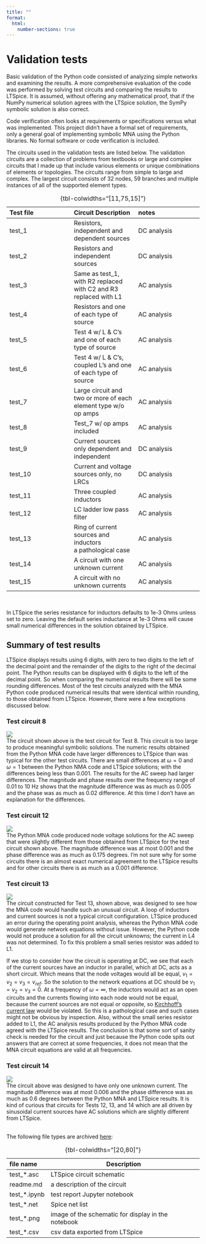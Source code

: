 ```yaml
---
title: ""
format:
  html:
    number-sections: true
---
```

# Validation tests {#sec-Validation}
Basic validation of the Python code consisted of analyzing simple networks and examining the results. A more comprehensive evaluation of the code was performed by solving test circuits and comparing the results to LTSpice. It is assumed, without offering any mathematical proof, that if the NumPy numerical solution agrees with the LTSpice solution, the SymPy symbolic solution is also correct. 

Code verification often looks at requirements or specifications versus what was implemented. This project didn't have a formal set of requirements, only a general goal of implementing symbolic MNA using the Python libraries. No formal software or code verification is included.

The circuits used in the validation tests are listed below. The validation circuits are a collection of problems from textbooks or large and complex circuits that I made up that include various elements or unique combinations of elements or topologies. The circuits range from simple to large and complex. The largest circuit consists of 32 nodes, 59 branches and multiple instances of all of the supported element types.

: {tbl-colwidths="[11,75,15]"}

| Test file | Circuit Description | notes |
|:---|:---|:---|
| test_1 | Resistors, independent and dependent sources | DC analysis |
| test_2 | Resistors and independent sources | DC analysis |
| test_3 | Same as test_1, with R2 replaced with C2 and R3 replaced with L1 | AC analysis |
| test_4 | Resistors and one of each type of source | AC analysis |
| test_5 | Test 4 w/ L & C's and one of each type of source | AC analysis |
| test_6 | Test 4 w/ L & C's, coupled L's and one of each type of source | AC analysis |
| test_7 | Large circuit and two or more of each element type w/o op amps | AC analysis |
| test_8 | Test_7 w/ op amps included | AC analysis |
| test_9 | Current sources only dependent and independent | DC analysis |
| test_10 | Current and voltage sources only, no LRCs | DC analysis |
| test_11 | Three coupled inductors | AC analysis |
| test_12 | LC ladder low pass filter | AC analysis |
| test_13 | Ring of current sources and inductors<br>a pathological case | AC analysis |
| test_14 | A circuit with one unknown current | AC analysis |
| test_15 | A circuit with no unknown currents | AC analysis |
<br>

In LTSpice the series resistance for inductors defaults to 1e-3 Ohms unless set to zero. Leaving the default series inductance at 1e-3 Ohms will cause small numerical differences in the solution obtained by LTSpice.

## Summary of test results
LTSpice displays results using 6 digits, with zero to two digits to the left of the decimal point and the remainder of the digits to the right of the decimal point. The Python results can be displayed with 6 digits to the left of the decimal point. So when comparing the numerical results there will be some rounding differences. Most of the test circuits analyzed with the MNA Python code produced numerical results that were identical within rounding, to those obtained from LTSpice. However, there were a few exceptions discussed below.

### Test circuit 8
![](test_8.png)  
The circuit shown above is the test circuit for Test 8. This circuit is too large to produce meaningful symbolic solutions. The numeric results obtained from the Python MNA code have larger differences to LTSpice than was typical for the other test circuits. There are small differences at $\omega = 0$ and $\omega = 1$ between the Python NMA code and LTSpice solutions; with the differences being less than 0.001. The results for the AC sweep had larger differences. The magnitude and phase results over the frequency range of 0.01 to 10 Hz shows that the magnitude difference was as much as 0.005 and the phase was as much as 0.02 difference. At this time I don't have an explanation for the differences.

### Test circuit 12
![](test_12.png)  
The Python MNA code produced node voltage solutions for the AC sweep that were slightly different from those obtained from LTSpice for the test circuit shown above. The magnitude difference was at most 0.001 and the phase difference was as much as 0.175 degrees. I'm not sure why for some circuits there is an almost exact numerical agreement to the LTSpice results and for other circuits there is as much as a 0.001 difference.

### Test circuit 13
![](test_13.png)  
The circuit constructed for Test 13, shown above, was designed to see how the MNA code would handle such an unusual circuit. A loop of inductors and current sources is not a typical circuit configuration. LTSpice produced an error during the operating point analysis, whereas the Python MNA code would generate network equations without issue. However, the Python code would not produce a solution for all the circuit unknowns; the current in L4 was not determined. To fix this problem a small series resistor was added to L1.

If we stop to consider how the circuit is operating at DC, we see that each of the current sources have an inductor in parallel, which at DC, acts as a short circuit. Which means that the node voltages would all be equal, $v_1 = v_2 = v_3 = v_{ref}$. So the solution to the network equations at DC should be $v_1 = v_2 = v_3 = 0$. At a frequency of $\omega = \infty$, the inductors would act as an open circuits and the currents flowing into each node would not be equal, because the current sources are not equal or opposite, so [Kirchhoff's current law](https://en.wikipedia.org/wiki/Kirchhoff%27s_circuit_laws) would be violated. So this is a pathological case and such cases might not be obvious by inspection. Also, without the small series resistor added to L1, the AC analysis results produced by the Python MNA code agreed with the LTSpice results. The conclusion is that some sort of sanity check is needed for the circuit and just because the Python code spits out answers that are correct at some frequencies, it does not mean that the MNA circuit equations are valid at all frequencies. 

### Test circuit 14
![](test_14.png)  
The circuit above was designed to have only one unknown current. The magnitude difference was at most 0.006 and the phase difference was as much as 0.6 degrees between the Python MNA and LTSpice results. It is kind of curious that circuits for Tests 12, 13, and 14 which are all driven by sinusoidal current sources have AC solutions which are slightly different from LTSpice. 
<br>
<br>

The following file types are archived [here](https://github.com/Tiburonboy/Symbolic-modified-nodal-analysis/tree/master/test%20circuits):

: {tbl-colwidths="[20,80]"}

| file name | Description |
|:---------------|-------------|
| test_*.asc | LTSpice circuit schematic |
| readme.md | a description of the circuit |
| test_*.ipynb | test report Jupyter notebook |
| test_*.net | Spice net list |    
| test_*.png | image of the schematic for display in the notebook |
| test_*.csv | csv data exported from LTSpice |


